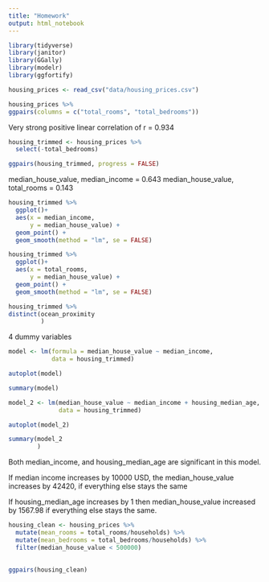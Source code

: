 ```yaml
---
title: "Homework"
output: html_notebook
---
```


```r
library(tidyverse)
library(janitor)
library(GGally)
library(modelr)
library(ggfortify)
```


```r
housing_prices <- read_csv("data/housing_prices.csv")
```

```r
housing_prices %>% 
ggpairs(columns = c("total_rooms", "total_bedrooms"))
```

Very strong positive linear correlation of r = 0.934


```r
housing_trimmed <- housing_prices %>% 
  select(-total_bedrooms)
```

```r
ggpairs(housing_trimmed, progress = FALSE)
```



median_house_value, median_income = 0.643
median_house_value, total_rooms = 0.143

```r
housing_trimmed %>% 
  ggplot()+
  aes(x = median_income,
      y = median_house_value) +
  geom_point() +
  geom_smooth(method = "lm", se = FALSE)
```


```r
housing_trimmed %>% 
  ggplot()+
  aes(x = total_rooms,
      y = median_house_value) +
  geom_point() +
  geom_smooth(method = "lm", se = FALSE)
```


```r
housing_trimmed %>% 
distinct(ocean_proximity
         )
```

4 dummy variables

```r
model <- lm(formula = median_house_value ~ median_income,
            data = housing_trimmed)
```


```r
autoplot(model)
```




```r
summary(model)
```

```r
model_2 <- lm(median_house_value ~ median_income + housing_median_age,
              data = housing_trimmed)
```


```r
autoplot(model_2)
```

```r
summary(model_2
        )
```

Both median_income, and housing_median_age are significant in this model.

If median income increases by 10000 USD, the median_house_value increases by
42420, if everything else stays the same

If housing_median_age increases by 1 then median_house_value increased by 1567.98
if everything else stays the same.



```r
housing_clean <- housing_prices %>% 
  mutate(mean_rooms = total_rooms/households) %>% 
  mutate(mean_bedrooms = total_bedrooms/households) %>% 
  filter(median_house_value < 500000)
  
```


```r
ggpairs(housing_clean)
```







